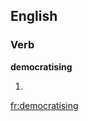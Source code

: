 
==English==

===Verb===
'''democratising'''

# {{present participle of|[[democratise]]}}

[[fr:democratising]]